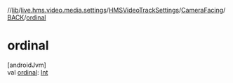 //[lib](../../../../../index)/[live.hms.video.media.settings](../../../index)/[HMSVideoTrackSettings](../../index)/[CameraFacing](../index)/[BACK](index)/[ordinal](ordinal)

# ordinal

[androidJvm]\
val [ordinal](ordinal): [Int](https://kotlinlang.org/api/latest/jvm/stdlib/kotlin/-int/index.html)
